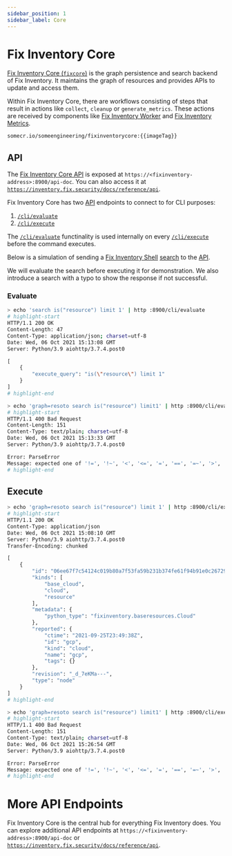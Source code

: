 ```yaml
---
sidebar_position: 1
sidebar_label: Core
---
```


# Fix Inventory Core

[Fix Inventory Core (`fixcore`)](https://github.com/someengineering/fixinventory/tree/main/fixcore) is the graph persistence and search backend of Fix Inventory. It maintains the graph of resources and provides APIs to update and access them.

Within Fix Inventory Core, there are workflows consisting of steps that result in actions like `collect`, `cleanup` or `generate_metrics`. These actions are received by components like [Fix Inventory Worker](./worker.mdx) and [Fix Inventory Metrics](./metrics.mdx).

```bash title="Fix Inventory Core Docker image"
somecr.io/someengineering/fixinventorycore:{{imageTag}}
```

## API

The [Fix Inventory Core API](../api/index.mdx) is exposed at `https://<fixinventory-address>:8900/api-doc`. You can also access it at [`https://inventory.fix.security/docs/reference/api`](../api/index.mdx).

Fix Inventory Core has two [API](../api/index.mdx) endpoints to connect to for CLI purposes:

1. [`/cli/evaluate`](../api/evaluate-a-cli-command.api.mdx)
2. [`/cli/execute`](../api/execute-a-cli-command.api.mdx)

The [`/cli/evaluate`](../api/evaluate-a-cli-command.api.mdx) functinality is used internally on every [`/cli/execute`](../api/execute-a-cli-command.api.mdx) before the command executes.

Below is a simulation of sending a [Fix Inventory Shell](./shell.mdx) [search](../search/index.mdx) to the [API](../api/index.mdx).

We will evaluate the search before executing it for demonstration. We also introduce a search with a typo to show the response if not successful.

### Evaluate

```bash title="Correct"
> echo 'search is("resource") limit 1' | http :8900/cli/evaluate
# highlight-start
​HTTP/1.1 200 OK
​Content-Length: 47
​Content-Type: application/json; charset=utf-8
​Date: Wed, 06 Oct 2021 15:13:08 GMT
​Server: Python/3.9 aiohttp/3.7.4.post0

​[
​    {
​        "execute_query": "is(\"resource\") limit 1"
​    }
​]
# highlight-end
```

```bash title="Typo"
> echo 'graph=resoto search is("resource") limit1' | http :8900/cli/evaluate
# highlight-start
​HTTP/1.1 400 Bad Request
​Content-Length: 151
​Content-Type: text/plain; charset=utf-8
​Date: Wed, 06 Oct 2021 15:13:33 GMT
​Server: Python/3.9 aiohttp/3.7.4.post0

​Error: ParseError
​Message: expected one of '!=', '!~', '<', '<=', '=', '==', '=~', '>', '>=', '[A-Za-z][A-Za-z0-9_]*', '`', 'in', 'not in', '~' at 0:21
# highlight-end
```

## Execute

```bash title="Correct"
> echo 'graph=resoto search is("resource") limit 1' | http :8900/cli/execute
# highlight-start
​HTTP/1.1 200 OK
​Content-Type: application/json
​Date: Wed, 06 Oct 2021 15:08:10 GMT
​Server: Python/3.9 aiohttp/3.7.4.post0
​Transfer-Encoding: chunked

​[
​    {
​        "id": "06ee67f7c54124c019b80a7f53fa59b231b374fe61f94b91e0c26729440d095c",
​        "kinds": [
​            "base_cloud",
​            "cloud",
​            "resource"
​        ],
​        "metadata": {
​            "python_type": "fixinventory.baseresources.Cloud"
​        },
​        "reported": {
​            "ctime": "2021-09-25T23:49:38Z",
​            "id": "gcp",
​            "kind": "cloud",
​            "name": "gcp",
​            "tags": {}
​        },
​        "revision": "_d_7eKMa---",
​        "type": "node"
​    }
​]
# highlight-end
```

```bash title="Typo"
> echo 'graph=resoto search is("resource") limit1' | http :8900/cli/execute
# highlight-start
​HTTP/1.1 400 Bad Request
​Content-Length: 151
​Content-Type: text/plain; charset=utf-8
​Date: Wed, 06 Oct 2021 15:26:54 GMT
​Server: Python/3.9 aiohttp/3.7.4.post0

​Error: ParseError
​Message: expected one of '!=', '!~', '<', '<=', '=', '==', '=~', '>', '>=', '[A-Za-z][A-Za-z0-9_]*', '`', 'in', 'not in', '~' at 0:21
# highlight-end
```

# More API Endpoints

Fix Inventory Core is the central hub for everything Fix Inventory does. You can explore additional API endpoints at `https://<fixinventory-address>:8900/api-doc` or [`https://inventory.fix.security/docs/reference/api`](../api/index.mdx).
